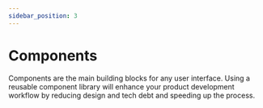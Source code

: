 ```yaml
---
sidebar_position: 3
---
```



# Components

Components are the main building blocks for any user interface. Using a reusable component library will enhance your product development workflow by reducing design and tech debt and speeding up the process.

<Section ks-theme="docs" spaceBefore="none" width="full">
  <Columns columns={2} gutter="md" switchAt={480}>
    <TeaserBox
      topic="Anatomy"
      text="Describes all the layers that are at play when working with components in **kickstartDS**."
      link={{
        href: './anatomy/',
        label: 'Explore component anatomy',
        variant: 'clear',
        size: 'small',
        iconAnimation: true,
        iconAfter: {
          icon: 'chevron-right',
        },
      }}
    />
    <TeaserBox
      topic="Component API"
      text="Introduction to our way of encoding component APIs using structured **JSON Schema** definitions."
      link={{
        href: './component-api/',
        label: 'About component APIs',
        variant: 'clear',
        size: 'small',
        iconAnimation: true,
        iconAfter: {
          icon: 'chevron-right',
        },
      }}
    />
    <TeaserBox
      topic="Styling"
      text="Learn about the different possible ways to influence the styling / design of components (coming soon...)."
      link={{
        href: './styling/',
        label: 'See styling options',
        variant: 'clear',
        size: 'small',
        iconAnimation: true,
        iconAfter: {
          icon: 'chevron-right',
        },
      }}
    />
    <TeaserBox
      topic="Template"
      text="Learn about the way we write HTML / markup, independent of the **React** template implementing it."
      link={{
        href: './template/',
        label: 'Explore template features',
        variant: 'clear',
        size: 'small',
        iconAnimation: true,
        iconAfter: {
          icon: 'chevron-right',
        },
      }}
    />
    <TeaserBox
      topic="React"
      text="Description of different core **React** features you can use when creating component templates."
      link={{
        href: './react/',
        label: 'Learn about integration',
        variant: 'clear',
        size: 'small',
        iconAnimation: true,
        iconAfter: {
          icon: 'chevron-right',
        },
      }}
    />
  </Columns>
</Section>
